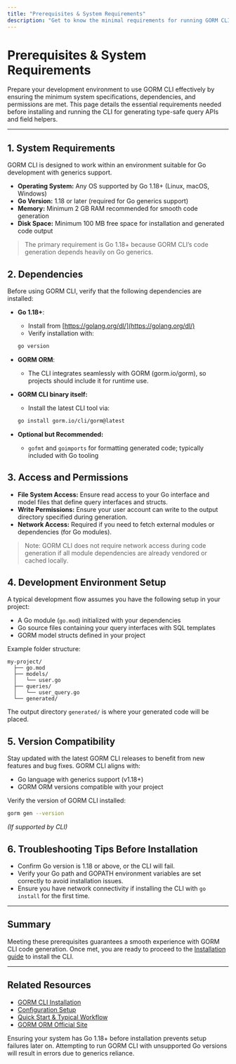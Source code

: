 ```yaml
---
title: "Prerequisites & System Requirements"
description: "Get to know the minimal requirements for running GORM CLI, including the Go version (1.18+ for generics) and any dependencies that must be present. Ensure your development environment is prepared for success before installing."
---
```


# Prerequisites & System Requirements

Prepare your development environment to use GORM CLI effectively by ensuring the minimum system specifications, dependencies, and permissions are met. This page details the essential requirements needed before installing and running the CLI for generating type-safe query APIs and field helpers.

---

## 1. System Requirements

GORM CLI is designed to work within an environment suitable for Go development with generics support.

- **Operating System:** Any OS supported by Go 1.18+ (Linux, macOS, Windows)
- **Go Version:** 1.18 or later (required for Go generics support)
- **Memory:** Minimum 2 GB RAM recommended for smooth code generation
- **Disk Space:** Minimum 100 MB free space for installation and generated code output

> The primary requirement is Go 1.18+ because GORM CLI’s code generation depends heavily on Go generics.

## 2. Dependencies

Before using GORM CLI, verify that the following dependencies are installed:

- **Go 1.18+**: 
  - Install from [https://golang.org/dl/](https://golang.org/dl/)
  - Verify installation with:

  ```bash
  go version
  ```

- **GORM ORM**: 
  - The CLI integrates seamlessly with GORM (gorm.io/gorm), so projects should include it for runtime use.

- **GORM CLI binary itself:**
  - Install the latest CLI tool via:

  ```bash
  go install gorm.io/cli/gorm@latest
  ```

- **Optional but Recommended:**
  - `gofmt` and `goimports` for formatting generated code; typically included with Go tooling

## 3. Access and Permissions

- **File System Access:** Ensure read access to your Go interface and model files that define query interfaces and structs.
- **Write Permissions:** Ensure your user account can write to the output directory specified during generation.
- **Network Access:** Required if you need to fetch external modules or dependencies (for Go modules).

> Note: GORM CLI does not require network access during code generation if all module dependencies are already vendored or cached locally.

## 4. Development Environment Setup

A typical development flow assumes you have the following setup in your project:

- A Go module (`go.mod`) initialized with your dependencies
- Go source files containing your query interfaces with SQL templates
- GORM model structs defined in your project

Example folder structure:

```plaintext
my-project/
  ├── go.mod
  ├── models/
  │   └── user.go
  ├── queries/
  │   └── user_query.go
  └── generated/
```  

The output directory `generated/` is where your generated code will be placed.

## 5. Version Compatibility

Stay updated with the latest GORM CLI releases to benefit from new features and bug fixes. GORM CLI aligns with:

- Go language with generics support (v1.18+)
- GORM ORM versions compatible with your project

Verify the version of GORM CLI installed:

```bash
gorm gen --version
```

_(If supported by CLI)_

## 6. Troubleshooting Tips Before Installation

- Confirm Go version is 1.18 or above, or the CLI will fail.
- Verify your Go path and GOPATH environment variables are set correctly to avoid installation issues.
- Ensure you have network connectivity if installing the CLI with `go install` for the first time.

---

## Summary

Meeting these prerequisites guarantees a smooth experience with GORM CLI code generation. Once met, you are ready to proceed to the [Installation guide](/getting-started/introduction-setup/installation) to install the CLI.

---

## Related Resources

- [GORM CLI Installation](../installation)
- [Configuration Setup](../configuration-setup)
- [Quick Start & Typical Workflow](../../overview/features-workflows/quickstart-workflow)
- [GORM ORM Official Site](https://gorm.io/)


<Tip>
Ensuring your system has Go 1.18+ before installation prevents setup failures later on.
</Tip>

<Warning>
Attempting to run GORM CLI with unsupported Go versions will result in errors due to generics reliance.
</Warning>